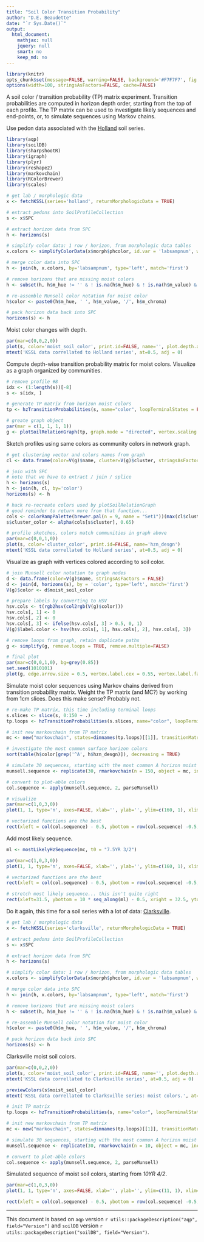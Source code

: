 ```yaml
---
title: "Soil Color Transition Probability"
author: "D.E. Beaudette"
date: "`r Sys.Date()`"
output:
  html_document:
    mathjax: null
    jquery: null
    smart: no
    keep_md: no
---
```


```r
library(knitr)
opts_chunk$set(message=FALSE, warning=FALSE, background='#F7F7F7', fig.retina=2, dev='png', tidy=FALSE, verbose=FALSE, cache = FALSE)
options(width=100, stringsAsFactors=FALSE, cache=FALSE)
```


A soil color / transition probability (TP) matrix experiment. Transition probabilities are computed in horizon depth order, starting from the top of each profile. The TP matrix can be used to investigate likely sequences and end-points, or, to simulate sequences using Markov chains.


Use pedon data associated with the [Holland](https://casoilresource.lawr.ucdavis.edu/sde/?series=holland) soil series.
```r
library(aqp)
library(soilDB)
library(sharpshootR)
library(igraph)
library(plyr)
library(reshape2)
library(markovchain)
library(RColorBrewer)
library(scales)

# get lab / morphologic data
x <- fetchKSSL(series='holland', returnMorphologicData = TRUE)

# extract pedons into SoilProfileCollection
s <- x$SPC

# extract horizon data from SPC
h <- horizons(s)

# simplify color data: 1 row / horizon, from morphologic data tables
x.colors <- simplifyColorData(x$morph$phcolor, id.var = 'labsampnum', wt='colorpct')

# merge color data into SPC
h <- join(h, x.colors, by='labsampnum', type='left', match='first')

# remove horizons that are missing moist colors
h <- subset(h, h$m_hue != '' & ! is.na(h$m_hue) & ! is.na(h$m_value) & ! is.na(h$m_chroma))

# re-assemble Munsell color notation for moist color
h$color <- paste0(h$m_hue, ' ', h$m_value, '/', h$m_chroma)

# pack horizon data back into SPC
horizons(s) <- h
```


Moist color changes with depth.
```r
par(mar=c(0,0,2,0))
plot(s, color='moist_soil_color', print.id=FALSE, name='', plot.depth.axis=FALSE, width=0.4)
mtext('KSSL data correllated to Holland series', at=0.5, adj = 0)
```


Compute depth-wise transition probability matrix for moist colors. Visualize as a graph organized by communities.
```r
# remove profile #8
idx <- (1:length(s))[-8]
s <- s[idx, ]

# generate TP matrix from horizon moist colors
tp <- hzTransitionProbabilities(s, name="color", loopTerminalStates = FALSE)

# greate graph object
par(mar = c(1, 1, 1, 1))
g <- plotSoilRelationGraph(tp, graph.mode = "directed", vertex.scaling.factor=2, edge.arrow.size = 0.5, edge.scaling.factor = 2.5, vertex.label.cex = 0.75, vertex.label.family = "sans")
```

Sketch profiles using same colors as community colors in network graph.
```r
# get clustering vector and colors names from graph
cl <- data.frame(color=V(g)$name, cluster=V(g)$cluster, stringsAsFactors = FALSE)

# join with SPC
# note that we have to extract / join / splice
h <- horizons(s)
h <- join(h, cl, by='color')
horizons(s) <- h

# hack re-recreate colors used by plotSoilRelationGraph
# good reminder to return more from that function...
cols <- colorRampPalette(brewer.pal(n = 9, name = "Set1"))(max(cl$cluster))
s$cluster_color <- alpha(cols[s$cluster], 0.65)

# profile sketches, colors match communities in graph above
par(mar=c(0,0,1,0))
plot(s, color='cluster_color', print.id=FALSE, name='hzn_desgn')
mtext('KSSL data correllated to Holland series', at=0.5, adj = 0)
```



Visualize as graph with vertices colored according to soil color.
```r
# join Munsell color notation to graph nodes
d <- data.frame(color=V(g)$name, stringsAsFactors = FALSE)
d <- join(d, horizons(s), by = 'color', type='left', match='first')
V(g)$color <- d$moist_soil_color

# prepare labels by converting to HSV
hsv.cols <- t(rgb2hsv(col2rgb(V(g)$color)))
hsv.cols[, 1] <- 0
hsv.cols[, 2] <- 0
hsv.cols[, 3] <- ifelse(hsv.cols[, 3] > 0.5, 0, 1)
V(g)$label.color <- hsv(hsv.cols[, 1], hsv.cols[, 2], hsv.cols[, 3])

# remove loops from graph, retain duplicate paths
g <- simplify(g, remove.loops = TRUE, remove.multiple=FALSE)

# final plot
par(mar=c(0,0,1,0), bg=grey(0.85))
set.seed(1010101)
plot(g, edge.arrow.size = 0.5, vertex.label.cex = 0.55, vertex.label.family = "sans", vertex.label.font=2, edge.color='black')
```


Simulate moist color sequences using Markov chains derived from transition probability matrix. Weight the TP matrix (and MC?) by working from 1cm slices. Does this make sense? Probably not.
```r
# re-make TP matrix, this time including terminal loops
s.slices <- slice(s, 0:150 ~ .)
tp.loops <- hzTransitionProbabilities(s.slices, name="color", loopTerminalStates = TRUE)

# init new markovchain from TP matrix
mc <- new("markovchain", states=dimnames(tp.loops)[[1]], transitionMatrix = tp.loops)

# investigate the most common surface horizon colors
sort(table(h$color[grep('^A', h$hzn_desgn)]), decreasing = TRUE)

# simulate 30 sequences, starting with the most common A horizon moist color
munsell.sequence <- replicate(30, rmarkovchain(n = 150, object = mc, include.t0 = TRUE, t0 = "7.5YR 3/2"))

# convert to plot-able colors
col.sequence <- apply(munsell.sequence, 2, parseMunsell)

# visualize
par(mar=c(1,0,3,0))
plot(1, 1, type='n', axes=FALSE, xlab='', ylab='', ylim=c(160, 1), xlim=c(1, 30))

# vectorized functions are the best
rect(xleft = col(col.sequence) - 0.5, ybottom = row(col.sequence) -0.5, xright = col(col.sequence) + 0.5, ytop = row(col.sequence) + 0.5, col = col.sequence, border = NA)
```


Add most likely sequence.
```r
ml <- mostLikelyHzSequence(mc, t0 = "7.5YR 3/2")

par(mar=c(1,0,3,0))
plot(1, 1, type='n', axes=FALSE, xlab='', ylab='', ylim=c(160, 1), xlim=c(1, 32))

# vectorized functions are the best
rect(xleft = col(col.sequence) - 0.5, ybottom = row(col.sequence) -0.5, xright = col(col.sequence) + 0.5, ytop = row(col.sequence) + 0.5, col = col.sequence, border = NA)

# stretch most likely sequence... this isn't quite right
rect(xleft=31.5, ybottom = 10 * seq_along(ml) - 0.5, xright = 32.5, ytop = 20 * seq_along(ml) + 0.5, col = parseMunsell(ml))
```



Do it again, this time for a soil series with a lot of data: [Clarksville](https://casoilresource.lawr.ucdavis.edu/sde/?series=clarksville).
```r
# get lab / morphologic data
x <- fetchKSSL(series='clarksville', returnMorphologicData = TRUE)

# extract pedons into SoilProfileCollection
s <- x$SPC

# extract horizon data from SPC
h <- horizons(s)

# simplify color data: 1 row / horizon, from morphologic data tables
x.colors <- simplifyColorData(x$morph$phcolor, id.var = 'labsampnum', wt='colorpct')

# merge color data into SPC
h <- join(h, x.colors, by='labsampnum', type='left', match='first')

# remove horizons that are missing moist colors
h <- subset(h, h$m_hue != '' & ! is.na(h$m_hue) & ! is.na(h$m_value) & ! is.na(h$m_chroma))

# re-assemble Munsell color notation for moist color
h$color <- paste0(h$m_hue, ' ', h$m_value, '/', h$m_chroma)

# pack horizon data back into SPC
horizons(s) <- h
```

Clarksville moist soil colors.
```r
par(mar=c(0,0,2,0))
plot(s, color='moist_soil_color', print.id=FALSE, name='', plot.depth.axis=FALSE, width=0.4, divide.hz=FALSE)
mtext('KSSL data correllated to Clarksville series', at=0.5, adj = 0)
```

```r
previewColors(s$moist_soil_color)
mtext('KSSL data correllated to Clarksville series: moist colors.', at=0.5, adj = 0)
```


```r
# init TP matrix
tp.loops <- hzTransitionProbabilities(s, name="color", loopTerminalStates = TRUE)

# init new markovchain from TP matrix
mc <- new("markovchain", states=dimnames(tp.loops)[[1]], transitionMatrix = tp.loops)

# simulate 30 sequences, starting with the most common A horizon moist color
munsell.sequence <- replicate(30, rmarkovchain(n = 10, object = mc, include.t0 = TRUE, t0 = "10YR 4/2"))

# convert to plot-able colors
col.sequence <- apply(munsell.sequence, 2, parseMunsell)
```

Simulated sequence of moist soil colors, starting from *10YR 4/2*.
```r
par(mar=c(1,0,3,0))
plot(1, 1, type='n', axes=FALSE, xlab='', ylab='', ylim=c(11, 1), xlim=c(1, 30))

rect(xleft = col(col.sequence) - 0.5, ybottom = row(col.sequence) -0.5, xright = col(col.sequence) + 0.5, ytop = row(col.sequence) + 0.5, col = col.sequence)
```





----------------------------
This document is based on `aqp` version `r utils::packageDescription("aqp", field="Version")` and `soilDB` version `r utils::packageDescription("soilDB", field="Version")`.


